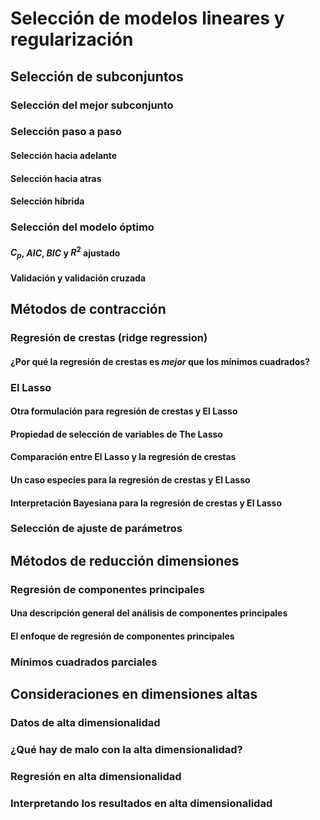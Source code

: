 # Selección de modelos lineares y regularización

## Selección de subconjuntos



### Selección del mejor subconjunto

### Selección paso a paso

#### Selección hacia adelante

#### Selección hacia atras

#### Selección híbrida



### Selección del modelo óptimo

#### $C_{p}$, $AIC$, $BIC$ y $R^{2}$ ajustado

#### Validación y validación cruzada



## Métodos de contracción

### Regresión de crestas (ridge regression)

#### ¿Por qué la regresión de crestas es *mejor* que los mínimos cuadrados?

### El Lasso

#### Otra formulación para regresión de crestas y El Lasso

#### Propiedad de selección de variables de The Lasso

#### Comparación entre El Lasso y la regresión de crestas

####  Un caso especies para la regresión de crestas y El Lasso

#### Interpretación Bayesiana para la regresión de crestas y El Lasso

### Selección de ajuste de parámetros



## Métodos de reducción dimensiones

### Regresión de componentes principales

#### Una descripción general del análisis de componentes principales

#### El enfoque de regresión de componentes principales

### Mínimos cuadrados parciales


## Consideraciones en dimensiones altas

### Datos de alta dimensionalidad

### ¿Qué hay de malo con la alta dimensionalidad?

### Regresión en alta dimensionalidad

### Interpretando los resultados en alta dimensionalidad